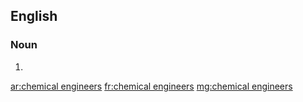 ==English==

===Noun===
{{head|en|plural}}

# {{plural of|chemical engineer|lang=en|nocat=1}}

[[ar:chemical engineers]]
[[fr:chemical engineers]]
[[mg:chemical engineers]]